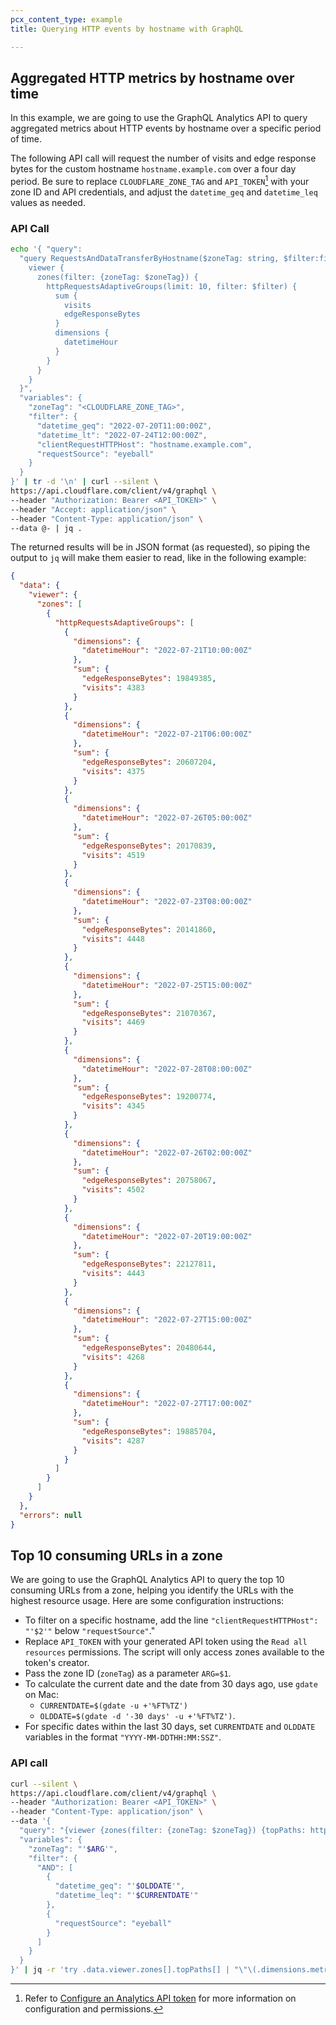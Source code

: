 ```yaml
---
pcx_content_type: example
title: Querying HTTP events by hostname with GraphQL

---
```


## Aggregated HTTP metrics by hostname over time

In this example, we are going to use the GraphQL Analytics API to query aggregated metrics about HTTP events by hostname over a specific period of time.

The following API call will request the number of visits and edge response bytes for the custom hostname `hostname.example.com` over a four day period. Be sure to replace `CLOUDFLARE_ZONE_TAG` and `API_TOKEN`[^1] with your zone ID and API credentials, and adjust the `datetime_geq` and `datetime_leq` values as needed.

### API Call

```bash
echo '{ "query":
  "query RequestsAndDataTransferByHostname($zoneTag: string, $filter:filter) {
    viewer {
      zones(filter: {zoneTag: $zoneTag}) {
        httpRequestsAdaptiveGroups(limit: 10, filter: $filter) {
          sum {
            visits
            edgeResponseBytes
          }
          dimensions {
            datetimeHour
          }
        }
      }
    }
  }",
  "variables": {
    "zoneTag": "<CLOUDFLARE_ZONE_TAG>",
    "filter": {
      "datetime_geq": "2022-07-20T11:00:00Z",
      "datetime_lt": "2022-07-24T12:00:00Z",
      "clientRequestHTTPHost": "hostname.example.com",
      "requestSource": "eyeball"
    }
  }
}' | tr -d '\n' | curl --silent \
https://api.cloudflare.com/client/v4/graphql \
--header "Authorization: Bearer <API_TOKEN>" \
--header "Accept: application/json" \
--header "Content-Type: application/json" \
--data @- | jq .
```

The returned results will be in JSON format (as requested), so piping the output to `jq` will make them easier to read, like in the following example:

```json
{
  "data": {
    "viewer": {
      "zones": [
        {
          "httpRequestsAdaptiveGroups": [
            {
              "dimensions": {
                "datetimeHour": "2022-07-21T10:00:00Z"
              },
              "sum": {
                "edgeResponseBytes": 19849385,
                "visits": 4383
              }
            },
            {
              "dimensions": {
                "datetimeHour": "2022-07-21T06:00:00Z"
              },
              "sum": {
                "edgeResponseBytes": 20607204,
                "visits": 4375
              }
            },
            {
              "dimensions": {
                "datetimeHour": "2022-07-26T05:00:00Z"
              },
              "sum": {
                "edgeResponseBytes": 20170839,
                "visits": 4519
              }
            },
            {
              "dimensions": {
                "datetimeHour": "2022-07-23T08:00:00Z"
              },
              "sum": {
                "edgeResponseBytes": 20141860,
                "visits": 4448
              }
            },
            {
              "dimensions": {
                "datetimeHour": "2022-07-25T15:00:00Z"
              },
              "sum": {
                "edgeResponseBytes": 21070367,
                "visits": 4469
              }
            },
            {
              "dimensions": {
                "datetimeHour": "2022-07-28T08:00:00Z"
              },
              "sum": {
                "edgeResponseBytes": 19200774,
                "visits": 4345
              }
            },
            {
              "dimensions": {
                "datetimeHour": "2022-07-26T02:00:00Z"
              },
              "sum": {
                "edgeResponseBytes": 20758067,
                "visits": 4502
              }
            },
            {
              "dimensions": {
                "datetimeHour": "2022-07-20T19:00:00Z"
              },
              "sum": {
                "edgeResponseBytes": 22127811,
                "visits": 4443
              }
            },
            {
              "dimensions": {
                "datetimeHour": "2022-07-27T15:00:00Z"
              },
              "sum": {
                "edgeResponseBytes": 20480644,
                "visits": 4268
              }
            },
            {
              "dimensions": {
                "datetimeHour": "2022-07-27T17:00:00Z"
              },
              "sum": {
                "edgeResponseBytes": 19885704,
                "visits": 4287
              }
            }
          ]
        }
      ]
    }
  },
  "errors": null
}
```

## Top 10 consuming URLs in a zone

We are going to use the GraphQL Analytics API to query the top 10 consuming URLs from a zone, helping you identify the URLs with the highest resource usage. Here are some configuration instructions:

* To filter on a specific hostname, add the line `"clientRequestHTTPHost": "'$2'"` below `"requestSource"`."
* Replace `API_TOKEN` with your generated API token using the `Read all resources` permissions. The script will only access zones available to the token's creator.
* Pass the zone ID (`zoneTag`) as a parameter `ARG=$1`.
* To calculate the current date and the date from 30 days ago, use `gdate` on Mac:
  * `CURRENTDATE=$(gdate -u +'%FT%TZ')`
  * `OLDDATE=$(gdate -d '-30 days' -u +'%FT%TZ')`.
* For specific dates within the last 30 days, set `CURRENTDATE` and `OLDDATE` variables in the format `"YYYY-MM-DDTHH:MM:SSZ"`.

### API call

```bash
curl --silent \
https://api.cloudflare.com/client/v4/graphql \
--header "Authorization: Bearer <API_TOKEN>" \
--header "Content-Type: application/json" \
--data '{
  "query": "{viewer {zones(filter: {zoneTag: $zoneTag}) {topPaths: httpRequestsAdaptiveGroups(filter: $filter, limit: 10, orderBy: [sum_edgeResponseBytes_DESC]) {count sum {edgeResponseBytes} dimensions {metric: clientRequestPath}}}}}",
  "variables": {
    "zoneTag": "'$ARG'",
    "filter": {
      "AND": [
        {
          "datetime_geq": "'$OLDDATE'",
          "datetime_leq": "'$CURRENTDATE'"
        },
        {
          "requestSource": "eyeball"
        }
      ]
    }
  }
}' | jq -r 'try .data.viewer.zones[].topPaths[] | "\"\(.dimensions.metric)\": \(.sum.edgeResponseBytes)"' | sort
```

[^1]: Refer to [Configure an Analytics API token](/analytics/graphql-api/getting-started/authentication/api-token-auth/) for more information on configuration and permissions.